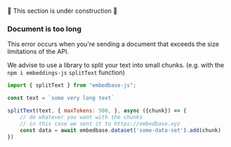 
🚧 This section is under construction 🚧

### Document is too long

This  error occurs when you're sending a document that exceeds the size limitations of the API.

We advise to use a library to split your text into small chunks. (e.g. with the `npm i embeddings-js` `splitText` function)


```js
import { splitText } from "embedbase-js";

const text = `some very long text`

splitText(text, { maxTokens: 500, }, async ({chunk}) => {
    // do whatever you want with the chunks
    // in this case we sent it to https://embedbase.xyz
    const data = await embedbase.dataset('some-data-set').add(chunk)
})
```

